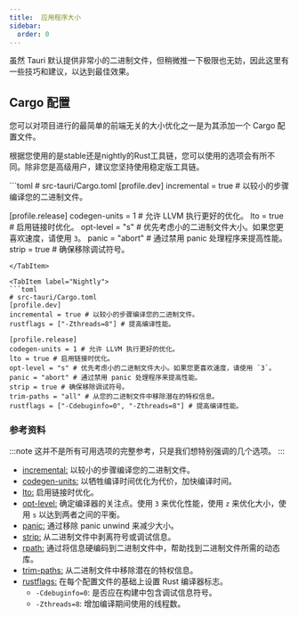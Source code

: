 ```yaml
---
title:  应用程序大小
sidebar:
  order: 0
---
```



虽然 Tauri 默认提供非常小的二进制文件，但稍微推一下极限也无妨，因此这里有一些技巧和建议，以达到最佳效果。

## Cargo 配置

您可以对项目进行的最简单的前端无关的大小优化之一是为其添加一个 Cargo 配置文件。

根据您使用的是stable还是nightly的Rust工具链，您可以使用的选项会有所不同。除非您是高级用户，建议您坚持使用稳定版工具链。

<Tabs>
<TabItem label="Stable">
```toml
# src-tauri/Cargo.toml
[profile.dev]
incremental = true # 以较小的步骤编译您的二进制文件。

[profile.release]
codegen-units = 1 # 允许 LLVM 执行更好的优化。
lto = true # 启用链接时优化。
opt-level = "s" # 优先考虑小的二进制文件大小。如果您更喜欢速度，请使用 `3`。
panic = "abort" # 通过禁用 panic 处理程序来提高性能。
strip = true # 确保移除调试符号。

````  
</TabItem>

<TabItem label="Nightly">
```toml
# src-tauri/Cargo.toml
[profile.dev]
incremental = true # 以较小的步骤编译您的二进制文件。
rustflags = ["-Zthreads=8"] # 提高编译性能。

[profile.release]
codegen-units = 1 # 允许 LLVM 执行更好的优化。
lto = true # 启用链接时优化。
opt-level = "s" # 优先考虑小的二进制文件大小。如果您更喜欢速度，请使用 `3`。
panic = "abort" # 通过禁用 panic 处理程序来提高性能。
strip = true # 确保移除调试符号。
trim-paths = "all" # 从您的二进制文件中移除潜在的特权信息。
rustflags = ["-Cdebuginfo=0", "-Zthreads=8"] # 提高编译性能。
````

</TabItem>
</Tabs>

### 参考资料

:::note
这并不是所有可用选项的完整参考，只是我们想特别强调的几个选项。
:::

- [incremental:](https://doc.rust-lang.org/cargo/reference/profiles.html#incremental) 以较小的步骤编译您的二进制文件。
- [codegen-units:](https://doc.rust-lang.org/cargo/reference/profiles.html#codegen-units) 以牺牲编译时间优化为代价，加快编译时间。
- [lto:](https://doc.rust-lang.org/cargo/reference/profiles.html#lto) 启用链接时优化。
- [opt-level:](https://doc.rust-lang.org/cargo/reference/profiles.html#opt-level) 确定编译器的关注点。使用 `3` 来优化性能，使用 `z` 来优化大小，使用 `s` 以达到两者之间的平衡。
- [panic:](https://doc.rust-lang.org/cargo/reference/profiles.html#panic) 通过移除 panic unwind 来减少大小。
- [strip:](https://doc.rust-lang.org/cargo/reference/profiles.html#strip) 从二进制文件中剥离符号或调试信息。
- [rpath:](https://doc.rust-lang.org/cargo/reference/profiles.html#rpath) 通过将信息硬编码到二进制文件中，帮助找到二进制文件所需的动态库。
- [trim-paths:](https://rust-lang.github.io/rfcs/3127-trim-paths.html) 从二进制文件中移除潜在的特权信息。
- [rustflags:](https://doc.rust-lang.org/nightly/cargo/reference/unstable.html#profile-rustflags-option) 在每个配置文件的基础上设置 Rust 编译器标志。
  - `-Cdebuginfo=0`: 是否应在构建中包含调试信息符号。
  - `-Zthreads=8`: 增加编译期间使用的线程数。